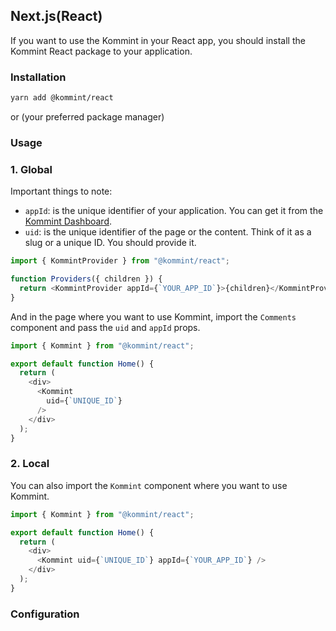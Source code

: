 ## Next.js(React)

If you want to use the Kommint in your React app, you should install the Kommint React package to your application.

### Installation

```bash filename="Terminal"
yarn add @kommint/react
```

or (your preferred package manager)

### Usage

### 1. Global

Important things to note:

- `appId`: is the unique identifier of your application. You can get it from the [Kommint Dashboard](https://kommint.com).
- `uid`: is the unique identifier of the page or the content. Think of it as a slug or a unique ID. You should provide it.

```ts filename="app/layout.tsx"
import { KommintProvider } from "@kommint/react";

function Providers({ children }) {
  return <KommintProvider appId={`YOUR_APP_ID`}>{children}</KommintProvider>;
}
```

And in the page where you want to use Kommint, import the `Comments` component and pass the `uid` and `appId` props.

```ts filename="app/page.tsx"
import { Kommint } from "@kommint/react";

export default function Home() {
  return (
    <div>
      <Kommint
        uid={`UNIQUE_ID`}
      />
    </div>
  );
}
```

### 2. Local

You can also import the `Kommint` component where you want to use Kommint.

```js
import { Kommint } from "@kommint/react";

export default function Home() {
  return (
    <div>
      <Kommint uid={`UNIQUE_ID`} appId={`YOUR_APP_ID`} />
    </div>
  );
}
```

### Configuration
